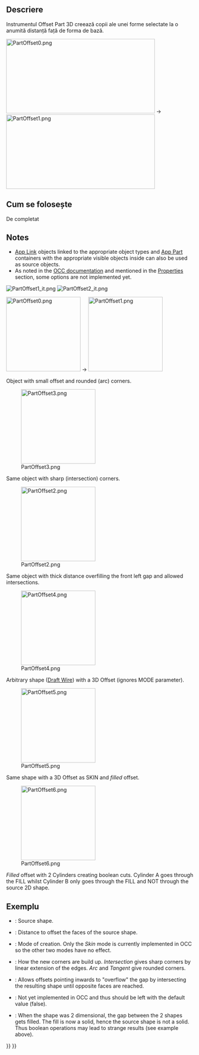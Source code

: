 <languages/>

<div class="mw-translate-fuzzy">
{{Docnav
|[[Part_CompOffsetTools|CompOffsetTools]]
|[[Part_Offset2D|2D Offset]]
|[[Part_Workbench|Part]]
|IconL=Part_CompOffsetTools.png
|IconC=Workbench_Part.svg
|IconR=Part_Offset2D.svg
}}
</div>

<div class="mw-translate-fuzzy">
{{GuiCommand
|Name=Part Offset
|MenuLocation=Part → 3D Offset
|Workbenches=[[Part_Workbench|Part]]
|SeeAlso=[[Part_Thickness|Thickness]], [[Part_Offset2D|Part 2D Offset]]
}}
</div>

<span id="Description"></span>
==Descriere==

<div class="mw-translate-fuzzy">
Instrumentul Offset Part 3D creează copii ale unei forme selectate la o anumită distanță față de forma de bază.
</div>

[[Image:PartOffset0.png|400x200px]]  →  [[Image:PartOffset1.png|400x200px]]

<span id="Usage"></span>
<div class="mw-translate-fuzzy">
== Cum se folosește ==
</div>

<div class="mw-translate-fuzzy">
De completat
</div>

<div lang="en" dir="ltr" class="mw-content-ltr">
==Notes==
</div>

<div lang="en" dir="ltr" class="mw-content-ltr">
* [[App_Link|App Link]] objects linked to the appropriate object types and [[App_Part|App Part]] containers with the appropriate visible objects inside can also be used as source objects. {{Version|0.20}}
* As noted in the [https://dev.opencascade.org/doc/refman/html/class_b_rep_offset_a_p_i___make_offset_shape.html#a173d06428d1cdeea1c4f38fd6f80043c OCC documentation] and mentioned in the [[#Properties|Properties]] section, some options are not implemented yet.
</div>

<span id="Examples"></span>
<div class="mw-translate-fuzzy">
[[Image:PartOffset1_it.png|left]]
{{clear}}
[[Image:PartOffset2_it.png|left]]
{{clear}}
</div>

[[Image:PartOffset0.png|x200px]]  →  [[Image:PartOffset1.png|x200px]]

<div lang="en" dir="ltr" class="mw-content-ltr">
Object with small offset and rounded (arc) corners.
</div>

[[Image:PartOffset3.png|x200px]] 

<div lang="en" dir="ltr" class="mw-content-ltr">
Same object with sharp (intersection) corners.
</div>

[[Image:PartOffset2.png|x200px]] 

<div lang="en" dir="ltr" class="mw-content-ltr">
Same object with thick distance overfilling the front left gap and allowed intersections.
</div>

[[Image:PartOffset4.png|x200px]] 

<div lang="en" dir="ltr" class="mw-content-ltr">
Arbitrary shape ([[Draft_Wire|Draft Wire]]) with a 3D Offset (ignores MODE parameter).
</div>

[[Image:PartOffset5.png|x200px]] 

<div lang="en" dir="ltr" class="mw-content-ltr">
Same shape with a 3D Offset as SKIN and ''filled'' offset.
</div>

[[Image:PartOffset6.png|x200px]] 

<div lang="en" dir="ltr" class="mw-content-ltr">
''Filled'' offset with 2 Cylinders creating boolean cuts. Cylinder A goes through the FILL whilst Cylinder B only goes through the FILL and NOT through the source 2D shape.
</div>

<span id="Properties"></span>
<div class="mw-translate-fuzzy">
==Exemplu==
</div> 

<div lang="en" dir="ltr" class="mw-content-ltr">
{{Properties_Title|Offset}}
</div>

<div lang="en" dir="ltr" class="mw-content-ltr">
* {{PropertyData|Source}}: Source shape.
* {{PropertyData|Value}}: Distance to offset the faces of the source shape.
* {{PropertyData|Mode}}: Mode of creation. Only the ''Skin'' mode is currently implemented in OCC so the other two modes have no effect.
* {{PropertyData|Join}}: How the new corners are build up. ''Intersection'' gives sharp corners by linear extension of the edges. ''Arc'' and ''Tangent'' give rounded corners.
</div>

<div lang="en" dir="ltr" class="mw-content-ltr">
* {{PropertyData|Intersection}}: Allows offsets pointing inwards to "overflow" the gap by intersecting the resulting shape until opposite faces are reached. 
* {{PropertyData|Self Intersection}}: Not yet implemented in OCC and thus should be left with the default value (false).
* {{PropertyData|Fill Offset}}: When the shape was 2 dimensional, the gap between the 2 shapes gets filled. The fill is now a solid, hence the source shape is not a solid. Thus boolean operations may lead to strange results (see example above).
</div>


<div lang="en" dir="ltr" class="mw-content-ltr">
{{Docnav
|[[Part_CrossSections|CrossSections]]
|[[Part_Offset2D|Offset2D]]
|[[Part_Workbench|Part]]
|IconL=Part_CrossSections.svg
|IconR=Part_Offset2D.svg
|IconC=Workbench_Part.svg
}}
</div>

{{Part_Tools_navi{{#translation:}}}}
{{Userdocnavi{{#translation:}}}}